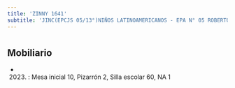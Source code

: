 ```yaml
---
title: 'ZINNY 1641'
subtitle: 'JINC(EPCJS 05/13°)NIÑOS LATINOAMERICANOS - EPA N° 05 ROBERTO BILLINGHURST - EPC N° 05 ROBERTO BILLINGHURST'
---
```


#


## Mobiliario

*  (2023) : Mesa inicial 10, Pizarrón 2, Silla escolar 60, NA 1 



